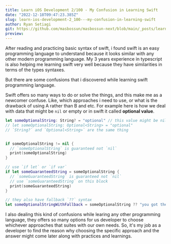 ```yaml
---
title: Learn iOS Development 2/100 - My Confusion in Learning Swift
date: "2022-12-18T09:47:23.385Z"
slug: learn-ios-development-2_100---my-confusion-in-learning-swift
author: Ryan Setiagi
git: https://github.com/masbossun/masbossun-next/blob/main/_posts/learn-ios-development-2_100---my-confusion-in-learning-swift.mdx
preview:
---
```


After reading and practicing basic syntax of swift, i found swift is an easy programming language to understand because it looks similar with any other modern programming language. My 3 years experience in typescript is also helping me learning swift very well because they have similarities in terms of the types syntaxes.

But there are some confusions that i discovered while learning swift programming language.

Swift offers so many ways to do or solve the things, and this make me as a newcomer confuse. Like, which approaches i need to use, or what is the drawback of using A rather than B and etc. For example here is how we deal with data that might be `nil` or empty or in swift it called **optional value**.

```swift
let someOptionalString: String? = "optional" // this value might be nil
// let someOptionalString: Optional<String> = "optional"
// `String?` and `Optional<String>` are the same thing


if someOptionalString != nil {
  // `someOptionalString` is guaranteed not `nil`
  print(someOptionalString)
}

// use `if let` or `if var`
if let someGuaranteedString = someOptionalString {
  // `someGuaranteedString` is guaranteed not `nil`
  // use `someGuaranteedString` on this block
  print(someGuaranteedString)
}

// they also have fallback `??` syntax
let someOptionalStringWithFallback = someOptionalString ?? "you got the fallback!"
```

I also dealing this kind of confusions while learing any other programming language, they offers so many options for us developer to choose whichever approaches that suites with our own needs. So, it's my job as a developer to find the reason why choosing the specific approach and the answer might come later along with practices and learnings.
